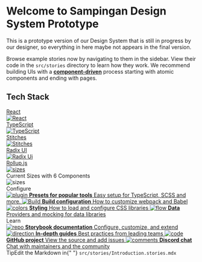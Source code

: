 
<Meta title="Getting Started/Introduction" />

<style>{`
 .subheading {
  --mediumdark: "#999999";
  font-weight: 900;
  font-size: 13px;
  color: #999;
  letter-spacing: 6px;
  line-height: 24px;
  text-transform: uppercase;
  margin-bottom: 12px;
  margin-top: 40px;
}

.link-list {
  display: grid;
  grid-template-columns: 1fr;
  grid-template-rows: 1fr 1fr;
  row-gap: 10px;
}

@media (min-width: 620px) {
  .link-list {
    row-gap: 20px;
    column-gap: 20px;
    grid-template-columns: 1fr 1fr;
  }
}

@media all and (-ms-high-contrast: none) {
  .link-list {
    display: -ms-grid;
    -ms-grid-columns: 1fr 1fr;
    -ms-grid-rows: 1fr 1fr;
  }
}
.tech-stack-container {
  display: flex;
  flex-wrap: wrap;
  justify-content: center;
  align-items: center;
}
.tech-stack-container section {
  margin: 0 5px;
}
.tech-stack {
  width: 200px;
  height: auto;
  object-fit:contain;
}

.link-item {
  display: block;
  padding: 20px 30px 20px 15px;
  border: 1px solid #00000010;
  border-radius: 5px;
  transition: background 150ms ease-out, border 150ms ease-out,
    transform 150ms ease-out;
  color: #333333;
  display: flex;
  align-items: flex-start;
}

.link-item:hover {
  border-color: #1ea7fd50;
  transform: translate3d(0, -3px, 0);
  box-shadow: rgba(0, 0, 0, 0.08) 0 3px 10px 0;
}

.link-item:active {
  border-color: #1ea7fd;
  transform: translate3d(0, 0, 0);
}

.link-item strong {
  font-weight: 700;
  display: block;
  margin-bottom: 2px;
}

.link-item img {
  height: 40px;
  width: 40px;
  margin-right: 15px;
  flex: none;
}

.link-item span {
  font-size: 14px;
  line-height: 20px;
}

.tip {
  display: inline-block;
  border-radius: 1em;
  font-size: 11px;
  line-height: 12px;
  font-weight: 700;
  background: #e7fdd8;
  color: #66bf3c;
  padding: 4px 12px;
  margin-right: 10px;
  vertical-align: top;
}

.tip-wrapper {
  font-size: 13px;
  line-height: 20px;
  margin-top: 40px;
  margin-bottom: 40px;
}

.tip-wrapper code {
  font-size: 12px;
  display: inline-block;
}

`}</style>

# Welcome to Sampingan Design System Prototype

This is a prototype version of our Design System that is still in progress by our designer, so everything in here maybe not appears in the final version.

Browse example stories now by navigating to them in the sidebar.
View their code in the `src/stories` directory to learn how they work.
We recommend building UIs with a [**component-driven**](https://componentdriven.org) process starting with atomic components and ending with pages.

## Tech Stack

<div className="tech-stack-container">
  <section>
    <a href="https://reactjs.org" target="_blank" rel="noopener noreferrer">
      <div className="subheading">React</div>
      <img
        className="tech-stack"
        src="https://ms314006.github.io/static/b7a8f321b0bbc07ca9b9d22a7a505ed5/97b31/React.jpg"
        alt="React"
      />
    </a>
  </section>
  <section>
    <a
      href="https://www.typescriptlang.org"
      target="_blank"
      rel="noopener noreferrer"
    >
      <div className="subheading">TypeScript</div>
      <img
        className="tech-stack"
        src="https://encrypted-tbn0.gstatic.com/images?q=tbn:ANd9GcT7nRCQkz-T3MShDtx3Tk5mEKqIMzr4tteXK2FDCCrtH_rw0BOFGlkuc5bcNYHsa3HIWUs&usqp=CAU"
        alt="TypeScript"
      />
    </a>
  </section>
  <section>
    <a href="https://stitches.dev" target="_blank" rel="noopener noreferrer">
      <div className="subheading">Stitches</div>
      <img
        className="tech-stack"
        src="https://user-images.githubusercontent.com/372831/112011920-03e21400-8b29-11eb-9c9a-4e14d5a1f575.png"
        alt="Stitches"
      />
    </a>
  </section>
  <section>
    <a href="https://stitches.dev" target="_blank" rel="noopener noreferrer">
      <div className="subheading">Radix UI</div>
      <img
        className="tech-stack"
        src="https://repository-images.githubusercontent.com/273499522/8ab2ae00-3f88-11eb-9d12-b77ddf7934c7"
        alt="Radix Ui"
      />
    </a>
  </section>
  <section>
    <a
      href="https://rollupjs.org/guide/en/"
      target="_blank"
      rel="noopener noreferrer"
    >
      <div className="subheading">Rollup.js</div>
      <img
        className="tech-stack"
        src="https://rollupjs.org/images/twitter-card.jpg"
        alt="sizes"
      />
    </a>
  </section>
</div>

<div>
  <div className="subheading">Current Sizes with 6 Components</div>
  <img
    src="https://github.com/excalibur995/sampingan-ui-stitches/blob/main/src/static/assets/images/size-limit.png?raw=true"
    alt="sizes"
  />
</div>

<div className="subheading">Configure</div>

<div className="link-list">
  <a
    className="link-item"
    href="https://storybook.js.org/docs/react/addons/addon-types"
    target="_blank"
  >
    <img src={Plugin} alt="plugin" />
    <span>
      <strong>Presets for popular tools</strong>
      Easy setup for TypeScript, SCSS and more.
    </span>
  </a>
  <a
    className="link-item"
    href="https://storybook.js.org/docs/react/configure/webpack"
    target="_blank"
  >
    <img src={StackAlt} alt="Build" />
    <span>
      <strong>Build configuration</strong>
      How to customize webpack and Babel
    </span>
  </a>
  <a
    className="link-item"
    href="https://storybook.js.org/docs/react/configure/styling-and-css"
    target="_blank"
  >
    <img src={Colors} alt="colors" />
    <span>
      <strong>Styling</strong>
      How to load and configure CSS libraries
    </span>
  </a>
  <a
    className="link-item"
    href="https://storybook.js.org/docs/react/get-started/setup#configure-storybook-for-your-stack"
    target="_blank"
  >
    <img src={Flow} alt="flow" />
    <span>
      <strong>Data</strong>
      Providers and mocking for data libraries
    </span>
  </a>
</div>

<div className="subheading">Learn</div>

<div className="link-list">
  <a className="link-item" href="https://storybook.js.org/docs" target="_blank">
    <img src={Repo} alt="repo" />
    <span>
      <strong>Storybook documentation</strong>
      Configure, customize, and extend
    </span>
  </a>
  <a
    className="link-item"
    href="https://storybook.js.org/tutorials/"
    target="_blank"
  >
    <img src={Direction} alt="direction" />
    <span>
      <strong>In-depth guides</strong>
      Best practices from leading teams
    </span>
  </a>
  <a
    className="link-item"
    href="https://github.com/storybookjs/storybook"
    target="_blank"
  >
    <img src={Code} alt="code" />
    <span>
      <strong>GitHub project</strong>
      View the source and add issues
    </span>
  </a>
  <a className="link-item" href="https://discord.gg/storybook" target="_blank">
    <img src={Comments} alt="comments" />
    <span>
      <strong>Discord chat</strong>
      Chat with maintainers and the community
    </span>
  </a>
</div>

<div className="tip-wrapper">
  <span className="tip">Tip</span>Edit the Markdown in{" "}
  <code>src/stories/Introduction.stories.mdx</code>
</div>
